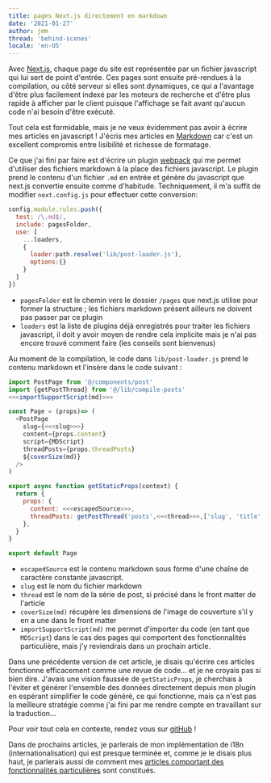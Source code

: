 ```yaml
---
title: pages Next.js directement en markdown
date: '2021-01-27'
author: jmm
thread: 'behind-scenes'
locale: 'en-US'
---
```


Avec [Next.js](https://nextjs.org/docs/basic-features/pages), chaque page du site
est représentée par un fichier javascript qui lui sert de point d'entrée. Ces
pages sont ensuite pré-rendues à la compilation, ou côté serveur si elles sont
dynamiques, ce qui a l'avantage d'être plus facilement indexé par les moteurs de
recherche et d'être plus rapide à afficher par le client puisque l'affichage se
fait avant qu'aucun code n'ai besoin d'être exécuté.

Tout cela est formidable, mais je ne veux évidemment pas avoir à écrire mes
articles en javascript ! J'écris mes articles en [Markdown](https://daringfireball.net/projects/markdown/basics)
car c'est un excellent compromis entre lisibilité et richesse de formatage.

Ce que j'ai fini par faire est d'écrire un plugin [webpack](https://webpack.js.org/)
qui me permet d'utiliser des fichiers markdown à la place des fichiers javascript.
Le plugin prend le contenu d'un fichier `.md` en entrée et génère du javascript
que next.js convertie ensuite comme d'habitude. Techniquement, il m'a suffit de
modifier `next.config.js` pour effectuer cette conversion:

~~~js
config.module.rules.push({
  test: /\.md$/,
  include: pagesFolder,
  use: [
    ...loaders,
    {
      loader:path.resolve('lib/post-loader.js'),
      options:{}
    }
  ]
})
~~~

 - `pagesFolder` est le chemin vers le dossier `/pages` que next.js utilise pour
 former la structure ; les fichiers markdown présent ailleurs ne doivent pas
 passer par ce plugin
 - `loaders` est la liste de plugins déjà enregistrés pour traiter les fichiers
 javascript, il doit y avoir moyen de rendre cela implicite mais je n'ai pas
 encore trouvé comment faire (les conseils sont bienvenus)

Au moment de la compilation, le code dans `lib/post-loader.js` prend le contenu
markdown et l'insère dans le code suivant :

~~~js
import PostPage from '@/components/post'
import {getPostThread} from '@/lib/compile-posts'
<<<importSupportScript(md)>>>

const Page = (props)=> (
  <PostPage
    slug={<<<slug>>>}
    content={props.content}
    script={MDScript}
    threadPosts={props.threadPosts}
    ${coverSize(md)}
  />
)

export async function getStaticProps(context) {
  return {
    props: {
      content: <<<escapedSource>>>,
      threadPosts: getPostThread('posts',<<<thread>>>,['slug', 'title', 'date'])
    },
  }
}

export default Page
~~~

 - `escapedSource` est le contenu markdown sous forme d'une chaîne de caractère
 constante javascript.
  - `slug` est le nom du fichier markdown
  - `thread` est le nom de la série de post, si précisé dans le front matter
  de l'article
  - `coverSize(md)` récupère les dimensions de l'image de couverture s'il y en a
  une dans le front matter
  - `importSupportScript(md)` me permet d'importer du code (en tant
    que `MDScript`) dans le cas des pages qui comportent des fonctionnalités
    particulière, mais j'y reviendrais dans un prochain article.


Dans une précédente version de cet article, je disais qu'écrire ces articles
fonctionne efficacement comme une revue de code... et je ne croyais pas si bien
dire. J'avais une vision faussée de `getStaticProps`, je cherchais à l'éviter
et générer l'ensemble des données directement depuis mon plugin en espérant
simplifier le code généré, ce qui fonctionne, mais ça n'est pas la meilleure
stratégie comme j'ai fini par me rendre compte en travaillant sur la
traduction...

Pour voir tout cela en contexte, rendez vous sur [gitHub](https://github.com/jmuffat/jmuffat.com) !

Dans de prochains articles, je parlerais de mon implémentation de i18n
(internationalisation) qui est presque terminée et, comme je le disais plus
haut, je parlerais aussi de comment mes [articles comportant des fonctionnalités
particulières](/posts/20210119-mapdev) sont constitués.   
